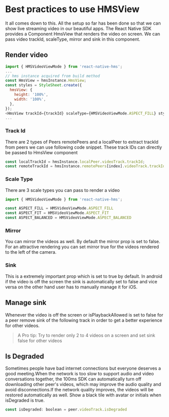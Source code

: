 # Best practices to use HMSView

It all comes down to this. All the setup so far has been done so that we can show live streaming video in our beautiful apps.
The React Native SDK provides a Component HmsView that renders the video on screen. We can pass video trackId, scaleType, mirror and sink in this component.

## Render video
```js
import { HMSVideoViewMode } from 'react-native-hms';
...
// hms instance acquired from build method
const HmsView = hmsInstance.HmsView;
const styles = StyleSheet.create({
  hmsView: {
    height: '100%',
    width: '100%',
  },
});
<HmsView trackId={trackId} scaleType={HMSVideoViewMode.ASPECT_FILL} style={styles.hmsView} mirror={true} sink={true} />
...
```
### Track Id
There are 2 types of Peers remotePeers and a localPeer to extract trackId from peers we can use following code snippet. These track IDs can directly be passed to HmsView component
```js
const localTrackId = hmsInstance.localPeer.videoTrack.trackId;
const remoteTrackId = hmsInstance.remotePeers[index].videoTrack.trackId;
```
### Scale Type
There are 3 scale types you can pass to render a video 
```js
import { HMSVideoViewMode } from 'react-native-hms';

const ASPECT_FILL = HMSVideoViewMode.ASPECT_FILL
const ASPECT_FIT = HMSVideoViewMode.ASPECT_FIT
const ASPECT_BALANCED = HMSVideoViewMode.ASPECT_BALANCED
```
### Mirror
You can mirror the videos as well. By default the mirror prop is set to false. For an attractive rendering you can set mirror true for the videos rendered to the left of the camera.

### Sink
This is a extremely important prop which is set to true by default. In android if the video is off the screen the sink is automatically set to false and vice versa on the other hand user has to manually manage it for iOS.

## Manage sink
Whenever the video is off the screen or isPlaybackAllowed is set to false for a peer remove sink of the following track in order to get a better experience for other videos.

> A Pro tip: Try to render only 2 to 4 videos on a screen and set sink false for other videos

## Is Degraded
Sometimes people have bad internet connections but everyone deserves a good meeting.When the network is too slow to support audio and video conversations together, the 100ms SDK can automatically turn off downloading other peer's videos, which may improve the audio quality and avoid disconnections.If the network quality improves, the videos will be restored automatically as well.
Show a black tile with avatar or initials when isDegraded is true.
```js
const isDegraded: boolean = peer.videoTrack.isDegraded
```
